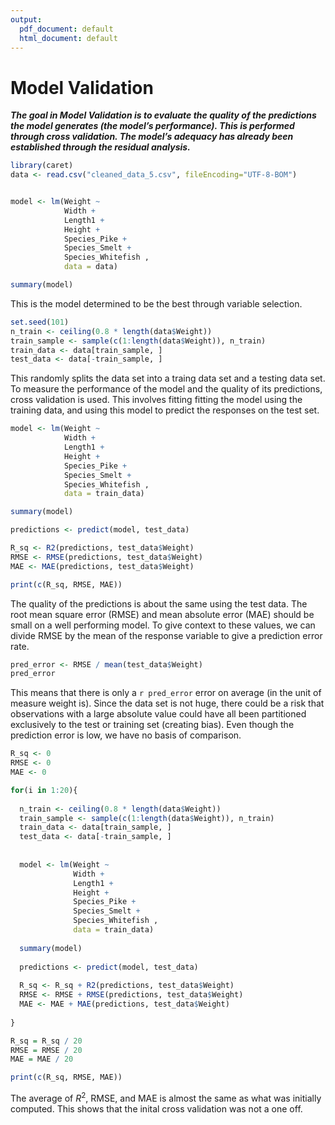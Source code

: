 ```yaml
---
output:
  pdf_document: default
  html_document: default
---
```

# Model Validation

_**The goal in Model Validation is to evaluate the quality of the predictions the model generates (the model's performance). This is performed through cross validation. The model's adequacy has already been established through the residual analysis.**_

```r

library(caret)
data <- read.csv("cleaned_data_5.csv", fileEncoding="UTF-8-BOM")


model <- lm(Weight ~ 
            Width + 
            Length1 + 
            Height + 
            Species_Pike + 
            Species_Smelt + 
            Species_Whitefish , 
            data = data)

summary(model)

```
This is the model determined to be the best through variable selection.


```r

set.seed(101)
n_train <- ceiling(0.8 * length(data$Weight))
train_sample <- sample(c(1:length(data$Weight)), n_train)
train_data <- data[train_sample, ]
test_data <- data[-train_sample, ]


```

This randomly splits the data set into a traing data set and a testing data set. To measure the performance of the model and the quality of its predictions, cross validation is used. This involves fitting fitting the model using the training data, and using this model to predict the responses on the test set.

```r


model <- lm(Weight ~ 
            Width + 
            Length1 + 
            Height + 
            Species_Pike + 
            Species_Smelt + 
            Species_Whitefish , 
            data = train_data)

summary(model)

predictions <- predict(model, test_data)

R_sq <- R2(predictions, test_data$Weight)
RMSE <- RMSE(predictions, test_data$Weight)
MAE <- MAE(predictions, test_data$Weight)

print(c(R_sq, RMSE, MAE))

```

The quality of the predictions is about the same using the test data. The root mean square error (RMSE) and mean absolute error (MAE) should be small on a well performing model. To give context to these values, we can divide RMSE by the mean of the response variable to give a prediction error rate.

```r

pred_error <- RMSE / mean(test_data$Weight)
pred_error

```

This means that there is only a `r pred_error` error on average (in the unit of measure weight is). Since the data set is not huge, there could be a risk that observations with a large absolute value could have all been partitioned exclusively to the test or training set (creating bias). Even though the prediction error is low, we have no basis of comparison.

```r

R_sq <- 0
RMSE <- 0
MAE <- 0

for(i in 1:20){
  
  n_train <- ceiling(0.8 * length(data$Weight))
  train_sample <- sample(c(1:length(data$Weight)), n_train)
  train_data <- data[train_sample, ]
  test_data <- data[-train_sample, ]
  
  
  model <- lm(Weight ~ 
              Width + 
              Length1 + 
              Height + 
              Species_Pike + 
              Species_Smelt + 
              Species_Whitefish , 
              data = train_data)
  
  summary(model)
  
  predictions <- predict(model, test_data)
  
  R_sq <- R_sq + R2(predictions, test_data$Weight)
  RMSE <- RMSE + RMSE(predictions, test_data$Weight)
  MAE <- MAE + MAE(predictions, test_data$Weight)
  
}

R_sq = R_sq / 20
RMSE = RMSE / 20
MAE = MAE / 20

print(c(R_sq, RMSE, MAE))

```

The average of $R^{2}$, RMSE, and MAE is almost the same as what was initially computed. This shows that the inital cross validation was not a one off. 






